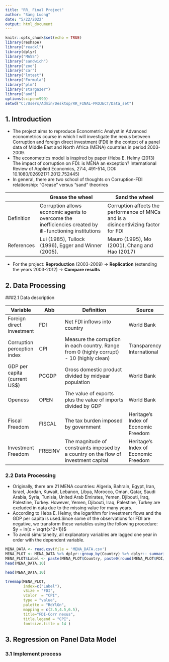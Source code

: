 ```yaml
---
title: "RR_ Final Project"
author: "Sang Luong"
date: "5/22/2022"
output: html_document
---
```


```r
knitr::opts_chunk$set(echo = TRUE)
library(reshape)
library("readxl")
library(dplyr)
library("MASS")
library("sandwich")
library("zoo")
library("car")
library("lmtest")
library("Formula")
library("plm")
library("stargazer")
library("aod")
options(scipen=999)
setwd("C:/Users/Admin/Desktop/RR_FINAL-PROJECT/Data_set")
```

## 1. Introduction
- The project aims to reproduce Econometric Analyst in Advanced econometrics course in which I will investigate the nexus between Corruption  and foreign direct investment (FDI) in the context of a  panel data of Middle East and North Africa (MENA) countries in period 2003-2009.
- The econometrics model is inspired by paper (Heba E. Helmy (2013) The impact of corruption on FDI: is MENA an exception? International Review of Applied Economics, 27:4, 491-514, DOI: 10.1080/02692171.2012.752445)
- In general, there are two school of thoughts on Corruption-FDI relationship: "Grease” versus “sand” theorires

|            | Grease the wheel                                                                                         | Sand the wheel                                                                      |
| ---------- | -------------------------------------------------------------------------------------------------------- | ----------------------------------------------------------------------------------- |
| Definition | Corruption allows economic agents to overcome the inefficiencies created by ill-functioning institutions | Corruption affects the performance of MNCs and is a disincentivizing factor for FDI |
| References | Lui (1985), Tullock (1996), Egger and Winner (2005).                                                     | Mauro (1995), Mo (2001), Chang and Hao (2017)                                       |                     |

- For the project: **Reproduction** (2003-2009) -> **Replication** (extending the years 2003-2012) -> **Compare results**

## 2. Data Processing

###2.1 Data description

| Variable                     | Abb     | Definition                                                                                | Source                               |
| ---------------------------- | ------- | ----------------------------------------------------------------------------------------- | ------------------------------------ |
| Foreign direct investment    | FDI     | Net FDI inflows into country                                                              | World Bank                           |
| Corruption perception index  | CPI     | Measure the corruption in each country. Range from 0 (highly corrupt) - 10 (highly clean) | Transparency International           |
| GDP per capita (current US$) | PCGDP   | Gross domestic product divided by midyear population                                      | World Bank                           |
| Openess                      | OPEN    | The value of exports plus the value of imports divided by GDP                             | World Bank                           |
| Fiscal Freedom               | FISCAL  | The tax burden imposed by government                                                      | Heritage’s Index of Economic Freedom |
| Investment Freedom           | FREEINV | The magnitude of constraints imposed by a country on the flow of investment capital       | Heritage’s Index of Economic Freedom |

### 2.2 Data Processing

- Originally, there are 21 MENA countries: Algeria, Bahrain, Egypt, Iran, Israel, Jordan, Kuwait, Lebanon, Libya, Morocco, Oman, Qatar, Saudi Arabia, Syria, Tunisia, United Arab Emirates, Yemen, Djibouti, Iraq, Palestine, Turkey. However, Yemen, Djibouti, Iraq, Palestine, Turkey are excluded in data due to the missing value for many years.
- According to Heba E. Helmy, the logarithm for investment flows and the GDP per capita is used.Since some of the observations for FDI are negative, we transform these variables using the following procedure: $y = ln(x + \sqrt{x^2+1})$ 
- To avoid simultaneity, all explanatory variables are lagged one year in order with the dependent variable.

```r
MENA_DATA <- read.csv(file = 'MENA_DATA.csv')
MENA_PLOT <- MENA_DATA %>% dplyr::group_by(Country) %>% dplyr:: summarise(CPI = mean(CPI), FDI = mean(FDI)) %>% arrange(CPI)
MENA_PLOT$Label <- paste(MENA_PLOT$Country, paste0(round(MENA_PLOT$FDI/1000000,2), ' Millions US$'), sep = "\n")
head(MENA_DATA,10)
```

```r
head(MENA_DATA,10)
```

```r
treemap(MENA_PLOT, 
        index=c("Label"), 
        vSize = "FDI",
        vColor  = "CPI",  
        type = "value",
        palette = "RdYlGn", 
        mapping = c(2.5,4.5,6.5),
        title="FDI-Corr nexus", 
        title.legend = "CPI",
        fontsize.title = 14 )
```

## 3. Regression on Panel Data Model
### 3.1 Implement process
